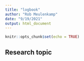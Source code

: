 ```yaml
---
title: "logbook"
author: "Rob Meulenkamp"
date: "9/19/2021"
output: html_document
---
```


```r
knitr::opts_chunk$set(echo = TRUE)
```

## Research topic
